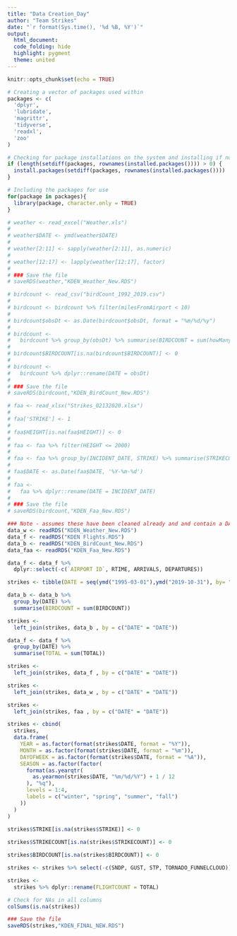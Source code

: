 ```yaml
---
title: "Data Creation_Day"
author: "Team Strikes"
date: "`r format(Sys.time(), '%d %B, %Y')`"
output:
  html_document:
  code_folding: hide
  highlight: pygment
  theme: united
---
```


```r
knitr::opts_chunk$set(echo = TRUE)
```

```r
# Creating a vector of packages used within
packages <- c(
  'dplyr',
  'lubridate',
  'magrittr',
  'tidyverse',
  'readxl',
  'zoo'
)

# Checking for package installations on the system and installing if not found
if (length(setdiff(packages, rownames(installed.packages()))) > 0) {
  install.packages(setdiff(packages, rownames(installed.packages())))  
}

# Including the packages for use
for(package in packages){
  library(package, character.only = TRUE)
}

```


```r
# weather <- read_excel("Weather.xls")
# 
# weather$DATE <- ymd(weather$DATE)
# 
# weather[2:11] <- sapply(weather[2:11], as.numeric)
# 
# weather[12:17] <- lapply(weather[12:17], factor)
# 
# ### Save the file
# saveRDS(weather,"KDEN_Weather_New.RDS")

```

```r
# birdcount <- read_csv("birdCount_1992_2019.csv")
# 
# birdcount <- birdcount %>% filter(milesFromAirport < 10)
# 
# birdcount$obsDt <- as.Date(birdcount$obsDt, format = "%m/%d/%y")
# 
# birdcount <-
#   birdcount %>% group_by(obsDt) %>% summarise(BIRDCOUNT = sum(howMany))
# 
# birdcount$BIRDCOUNT[is.na(birdcount$BIRDCOUNT)] <- 0
# 
# birdcount <-
#   birdcount %>% dplyr::rename(DATE = obsDt)
# 
# ### Save the file
# saveRDS(birdcount,"KDEN_BirdCount_New.RDS")
```

```r
# faa <- read_xlsx("Strikes_02132020.xlsx")
# 
# faa['STRIKE'] <- 1
# 
# faa$HEIGHT[is.na(faa$HEIGHT)] <- 0
# 
# faa <- faa %>% filter(HEIGHT <= 2000)
# 
# faa <- faa %>% group_by(INCIDENT_DATE, STRIKE) %>% summarise(STRIKECOUNT = sum(STRIKE))
# 
# faa$DATE <- as.Date(faa$DATE, '%Y-%m-%d')
# 
# faa <-
#   faa %>% dplyr::rename(DATE = INCIDENT_DATE)
# 
# ### Save the file
# saveRDS(birdcount,"KDEN_Faa_New.RDS")

```



```r
### Note - assumes these have been cleaned already and and contain a DATE and RTIME field
data_w <- readRDS("KDEN_Weather_New.RDS")
data_f <- readRDS("KDEN Flights.RDS")
data_b <- readRDS("KDEN_BirdCount_New.RDS")
data_faa <- readRDS("KDEN_Faa_New.RDS")

data_f <- data_f %>%
  dplyr::select(-c(`AIRPORT ID`, RTIME, ARRIVALS, DEPARTURES))

```

```r
strikes <- tibble(DATE = seq(ymd("1995-03-01"),ymd("2019-10-31"), by= "days")) 
```

```r

data_b <- data_b %>%
  group_by(DATE) %>%
  summarise(BIRDCOUNT = sum(BIRDCOUNT))

strikes <-
  left_join(strikes, data_b , by = c("DATE" = "DATE"))
```


```r

data_f <- data_f %>%
  group_by(DATE) %>%
  summarise(TOTAL = sum(TOTAL))

strikes <-
  left_join(strikes, data_f , by = c("DATE" = "DATE"))
```

```r
strikes <-
  left_join(strikes, data_w , by = c("DATE" = "DATE"))

```

```r
strikes <-
  left_join(strikes, faa , by = c("DATE" = "DATE"))
```


```r
strikes <- cbind(
  strikes,
  data.frame(
    YEAR = as.factor(format(strikes$DATE, format = "%Y")),
    MONTH = as.factor(format(strikes$DATE, format = "%m")),
    DAYOFWEEK = as.factor(format(strikes$DATE, format = "%A")),
    SEASON = as.factor(factor(
      format(as.yearqtr(
        as.yearmon(strikes$DATE, "%m/%d/%Y") + 1 / 12
      ), "%q"),
      levels = 1:4,
      labels = c("winter", "spring", "summer", "fall")
    ))
  )
)

strikes$STRIKE[is.na(strikes$STRIKE)] <- 0
  
strikes$STRIKECOUNT[is.na(strikes$STRIKECOUNT)] <- 0

strikes$BIRDCOUNT[is.na(strikes$BIRDCOUNT)] <- 0

strikes <- strikes %>% select(-c(SNDP, GUST, STP, TORNADO_FUNNELCLOUD))

strikes <-
  strikes %>% dplyr::rename(FLIGHTCOUNT = TOTAL)

```


```r
# Check for NAs in all columns
colSums(is.na(strikes))
```

```r
### Save the file
saveRDS(strikes,"KDEN_FINAL_NEW.RDS")
```

